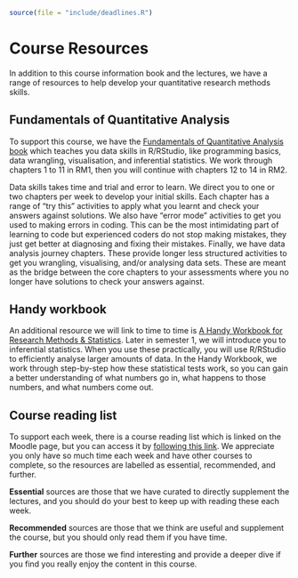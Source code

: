 ```r
source(file = "include/deadlines.R")
```

# Course Resources {#Resources}

In addition to this course information book and the lectures, we have a range of resources to help develop your quantitative research methods skills. 

## Fundamentals of Quantitative Analysis

To support this course, we have the [Fundamentals of Quantitative Analysis book](https://bartlettje.github.io/quant-fun-v3/){target="_blank"} which teaches you data skills in R/RStudio, like programming basics, data wrangling, visualisation, and inferential statistics. We work through chapters 1 to 11 in RM1, then you will continue with chapters 12 to 14 in RM2.

Data skills takes time and trial and error to learn. We direct you to one or two chapters per week to develop your initial skills. Each chapter has a range of "try this" activities to apply what you learnt and check your answers against solutions. We also have "error mode" activities to get you used to making errors in coding. This can be the most intimidating part of learning to code but experienced coders do not stop making mistakes, they just get better at diagnosing and fixing their mistakes. Finally, we have data analysis journey chapters. These provide longer less structured activities to get you wrangling, visualising, and/or analysing data sets. These are meant as the bridge between the core chapters to your assessments where you no longer have solutions to check your answers against. 

## Handy workbook

An additional resource we will link to time to time is [A Handy Workbook for Research Methods & Statistics](https://psyteachr.github.io/handyworkbook/index.html). Later in semester 1, we will introduce you to inferential statistics. When you use these practically, you will use R/RStudio to efficiently analyse larger amounts of data. In the Handy Workbook, we work through step-by-step how these statistical tests work, so you can gain a better understanding of what numbers go in, what happens to those numbers, and what numbers come out. 

## Course reading list

To support each week, there is a course reading list which is linked on the Moodle page, but you can access it by [following this link](https://rl.talis.com/3/glasgow/lists/F5A299D2-A459-2433-7429-0DE5717AA8D8.html){target="_blank"}. We appreciate you only have so much time each week and have other courses to complete, so the resources are labelled as essential, recommended, and further. 

**Essential** sources are those that we have curated to directly supplement the lectures, and you should do your best to keep up with reading these each week. 

**Recommended** sources are those that we think are useful and supplement the course, but you should only read them if you have time. 

**Further** sources are those we find interesting and provide a deeper dive if you find you really enjoy the content in this course.

